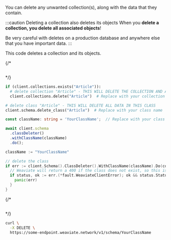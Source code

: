 You can delete any unwanted collection(s), along with the data that they contain.

:::caution Deleting a collection also deletes its objects
When you **delete a collection, you delete all associated objects**!

Be very careful with deletes on a production database and anywhere else that you have important data.
:::

This code deletes a collection and its objects.


<Tabs groupId="languages">
{/* <TabItem value="graphql" label="GraphQL">

```graphql

```

</TabItem> */}
<TabItem value="py" label="Python (v4)">

```python
if (client.collections.exists("Article")):
  # delete collection "Article" - THIS WILL DELETE THE COLLECTION AND ALL ITS DATA
  client.collections.delete("Article")  # Replace with your collection name
```

</TabItem>
<TabItem value="py3" label="Python (v3)">

```python
# delete class "Article" - THIS WILL DELETE ALL DATA IN THIS CLASS
client.schema.delete_class("Article")  # Replace with your class name
```

</TabItem>
<TabItem value="js" label="JavaScript/TypeScript">

```ts
const className: string = 'YourClassName';  // Replace with your class name

await client.schema
  .classDeleter()
  .withClassName(className)
  .do();
```

</TabItem>
<TabItem value="go" label="Go">

```go
className := "YourClassName"

// delete the class
if err := client.Schema().ClassDeleter().WithClassName(className).Do(context.Background()); err != nil {
  // Weaviate will return a 400 if the class does not exist, so this is allowed, only return an error if it's not a 400
  if status, ok := err.(*fault.WeaviateClientError); ok && status.StatusCode != http.StatusBadRequest {
    panic(err)
  }
}
```

</TabItem>
{/* <TabItem value="java" label="Java">

```java

```

</TabItem> */}
<TabItem value="curl" label="Curl">

```bash
curl \
  -X DELETE \
  https://some-endpoint.weaviate.network/v1/schema/YourClassName
```

</TabItem>
</Tabs>
